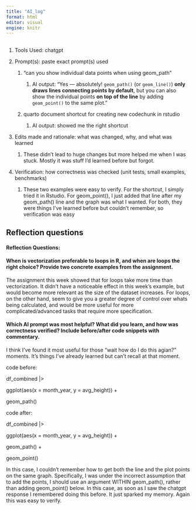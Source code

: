 ```yaml
---
title: "AI_log"
format: html
editor: visual
engine: knitr
---
```


## 

1.  Tools Used: chatgpt

2.  Prompt(s): paste exact prompt(s) used

    1.  "can you show individual data points when using geom_path"

        1.  AI output: "Yes — absolutely! `geom_path()` (or `geom_line()`) **only draws lines connecting points by default**, but you can also show the individual points **on top of the line** by adding `geom_point()` to the same plot."

    2.  quarto document shortcut for creating new codechunk in rstudio

        1.  AI output: showed me the right shortcut

3.  Edits made and rationale: what was changed, why, and what was learned

    1.  These didn't lead to huge changes but more helped me when I was stuck. Mostly it was stuff I'd learned before but forgot.

4.  Verification: how correctness was checked (unit tests, small examples, benchmarks)

    1.  These two examples were easy to verify. For the shortcut, I simply tried it in Rstudio. For geom_point(), I just added that line after my geom_path() line and the graph was what I wanted. For both, they were things I've learned before but couldn't remember, so verification was easy

## Reflection questions

#### **Reflection Questions:**

#### **When is vectorization preferable to loops in R, and when are loops the right choice? Provide two concrete examples from the assignment.**

The assignment this week showed that for loops take more time than vectorization. It didn't have a noticeable effect in this week's example, but would become more relevant as the size of the dataset increases. For loops, on the other hand, seem to give you a greater degree of control over whats being calculated, and would be more useful for more complicated/advanced tasks that require more specification.\

#### **Which AI prompt was most helpful? What did you learn, and how was correctness verified? Include before/after code snippets with commentary.**

I think I've found it most useful for those "wait how do I do this agian?" moments. It's things I've already learned but can't recall at that moment.

code before:

df_combined \|\>

ggplot(aes(x = month_year, y = avg_height)) +

geom_path()

code after:

df_combined \|\>

ggplot(aes(x = month_year, y = avg_height)) +

geom_path() +

geom_point()

In this case, I couldn't remember how to get both the line and the plot points on the same graph. Specifically, I was under the incorrect assumption that to add the points, I should use an argument WITHIN geom_path(), rather than adding geom_point() below. In this case, as soon as I saw the chatgpt response I remembered doing this before. It just sparked my memory. Again this was easy to verify.
